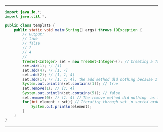 

---

<CodeSurfer theme={CSTheme}>

```java title="Introduction to Sets and Maps Example"
import java.io.*;
import java.util.*;

public class template {
    public static void main(String[] args) throws IOException {
    	// Output:
    	// true
    	// false
    	// 2
    	// 4
    	// 
        TreeSet<Integer> set = new TreeSet<Integer>(); // Creating a TreeSet
        set.add(1); // [1]
        set.add(4); // [1, 4]
        set.add(2); // [1, 2, 4]
        set.add(1); // [1, 2, 4], the add method did nothing because 1 was already in the set
        System.out.println(set.contains(1)); // true
        set.remove(1); // [2, 4]
        System.out.println(set.contains(5)); // false
        set.remove(0); // [2, 4] // The remove method did nothing, as the element did not exist
        for(int element : set){ // Iterating through set in sorted order
        	System.out.println(element);
        }
    }
}
```

</CodeSurfer>

---

